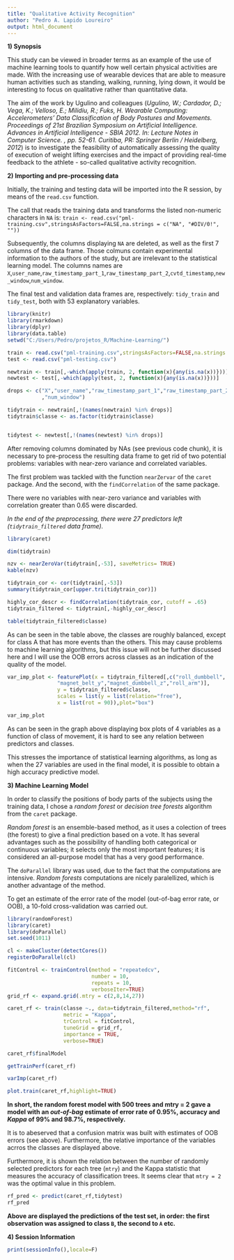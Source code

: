 ```yaml
---
title: "Qualitative Activity Recognition"
author: "Pedro A. Lapido Loureiro"
output: html_document
---
```

  
  
**1) Synopsis**

This study can be viewed in broader terms as an example of the use of machine learning tools to quantify how well certain physical activities are made. With the increasing use of wearable devices that are able to measure human activities such as standing, walking, running, lying down, it would be interesting to focus on qualitative rather than quantitative data.

The aim of the work by Ugulino and colleagues (_Ugulino, W.; Cardador, D.; Vega, K.; Velloso, E.; Milidiu, R.; Fuks, H. Wearable Computing: Accelerometers' Data Classification of Body Postures and Movements. Proceedings of 21st Brazilian Symposium on Artificial Intelligence. Advances in Artificial Intelligence - SBIA 2012. In: Lecture Notes in Computer Science. , pp. 52-61. Curitiba, PR: Springer Berlin / Heidelberg, 2012_) is to investigate the feasibility of automatically assessing the quality of execution of weight lifting exercises and the impact of providing real-time feedback to the athlete - so-called qualitative activity recognition.
  
**2) Importing and pre-processing data**
  
Initially, the training and testing data will be imported into the R session, by means of the `read.csv` function.
  
The call that reads the training data and transforms the listed non-numeric characters in `NA` is:
`train <- read.csv("pml-training.csv",stringsAsFactors=FALSE,na.strings = c("NA", "#DIV/0!", ""))`
  
Subsequently, the columns displaying `NA` are deleted, as well as the first 7 columns of the data frame. Those colmuns contain experimental information to the authors of the study, but are irrelevant to the statistical learning model. The columns names are `X`,`user_name`,`raw_timestamp_part_1`,`raw_timestamp_part_2`,`cvtd_timestamp`,`new_window`,`num_window`.
  
The final test and validation data frames are, respectively: `tidy_train` and `tidy_test`, both with 53 explanatory variables.
```r
library(knitr)
library(rmarkdown)
library(dplyr)
library(data.table)
setwd("C:/Users/Pedro/projetos_R/Machine-Learning/")

train <- read.csv("pml-training.csv",stringsAsFactors=FALSE,na.strings = c("NA", "#DIV/0!", ""))
test <- read.csv("pml-testing.csv")

newtrain <- train[,-which(apply(train, 2, function(x){any(is.na(x))}))]
newtest <- test[,-which(apply(test, 2, function(x){any(is.na(x))}))]

drops <- c("X","user_name","raw_timestamp_part_1","raw_timestamp_part_2","cvtd_timestamp","new_window"
           ,"num_window")

tidytrain <- newtrain[,!(names(newtrain) %in% drops)]
tidytrain$classe <- as.factor(tidytrain$classe)


tidytest <- newtest[,!(names(newtest) %in% drops)]

```
  
After removing columns dominated by NAs (see previous code chunk), it is necessary to pre-process the resulting data frame to get rid of two potential problems: variables with near-zero variance and correlated variables.
  
The first problem was tackled with the function `nearZervar` of the `caret` package. And the second, with the `findCorrelation` of the same package.
  
There were no variables with near-zero variance and variables with correlation greater than 0.65 were discarded.
  
*In the end of the preprocessing, there were 27 predictors left (`tidytrain_filtered` data frame).*


```r

library(caret)

dim(tidytrain)

nzv <- nearZeroVar(tidytrain[,-53], saveMetrics= TRUE)
kable(nzv)

tidytrain_cor <- cor(tidytrain[,-53])
summary(tidytrain_cor[upper.tri(tidytrain_cor)])

highly_cor_descr <- findCorrelation(tidytrain_cor, cutoff = .65)
tidytrain_filtered <- tidytrain[,-highly_cor_descr]

table(tidytrain_filtered$classe)

```
  
As can be seen in the table above, the classes are roughly balanced, except for class A that has more events than the others. This may cause problems to machine learning algorithms, but this issue will not be further discussed here and I will use the OOB errors across classes as an indication of the quality of the model.
  
  
```r

var_imp_plot <- featurePlot(x = tidytrain_filtered[,c("roll_dumbbell",
                "magnet_belt_y","magnet_dumbbell_z","roll_arm")], 
                y = tidytrain_filtered$classe,
                scales = list(y = list(relation="free"),
                x = list(rot = 90)),plot="box")

var_imp_plot

``` 
  
As can be seen in the graph above displaying box plots of 4 variables as a function of class of movement, it is hard to see any relation between predictors and classes.
  
This stresses the importance of statistical learning algorithms, as long as when the 27 variables are used in the final model, it is possible to obtain a high accuracy predictive model.
  
**3) Machine Learning Model** 
  
In order to classify the positions of body parts of the subjects using the training data, I chose a *random forest* or *decision tree forests* algorithm from the `caret` package. 
  
*Random forest* is an ensemble-based method, as it uses a colection of trees (the forest) to give a final prediction based on a vote. It has several advantages such as the possibility of handling both categorical or continuous variables; it selects only the most important features; it is considered an all-purpose model that has a very good performance.
  
The `doParallel` library was used, due to the fact that the computations are intensive. *Random forests* computations are nicely paralellized, which is another advantage of the method.
  
To get an estimate of the error rate of the model (out-of-bag error rate, or OOB), a 10-fold cross-validation was carried out.
  

```r

library(randomForest)
library(caret)
library(doParallel)
set.seed(1011)

cl <- makeCluster(detectCores())
registerDoParallel(cl)

fitControl <- trainControl(method = "repeatedcv",
                           number = 10,
                           repeats = 10,
                           verboseIter=TRUE)
grid_rf <- expand.grid(.mtry = c(2,8,14,27))

caret_rf <- train(classe ~., data=tidytrain_filtered,method="rf", 
                  metric = "Kappa",
                  trControl = fitControl,
                  tuneGrid = grid_rf,
                  importance = TRUE,
                  verbose=TRUE)

caret_rf$finalModel

getTrainPerf(caret_rf)

varImp(caret_rf)

plot.train(caret_rf,highlight=TRUE)

```
  
**In short, the random forest model with 500 trees and mtry = 2 gave a model with an *out-of-bag* estimate of error rate of 0.95%, accuracy and *Kappa* of 99% and 98.7%, respectively.**
  
It is to abeserved that a confusion matrix was built with estimates of OOB errors (see above). Furthermore, the relative importance of the variables acrros the classes are displayed above. 
  
Furthermore, it is shown the relation between the number of randomly selected predictors for each tree (`mtry`) and the Kappa statistic that measures the accuracy of classification trees. It seems clear that `mtry = 2` was the optimal value in this problem.
  

```r

rf_pred <- predict(caret_rf,tidytest)
rf_pred
```
  
**Above are displayed the predictions of the test set, in order: the first observation was assigned to class `B`, the second to `A` etc.**
  
**4) Session Information**
  
```r
print(sessionInfo(),locale=F)
```


